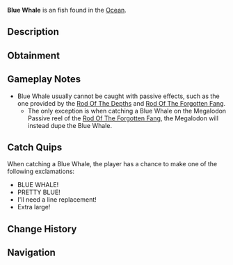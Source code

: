 {{FishInfobox
|image          = Blue Whale.png
|rarity         = Exotic
|sea            = First Sea
|location       = [[Ocean]]
|sublocation    = 
|sources        = Fishing Rod
|nopassive      = 1
|radar_location = 
|prog_speed     = -90
|xp             = 25000
|weather        = 
|time           = 
|season         = Summer
|bait           = Shrimp
|base_weight    = 300000
|base_value     = 30000
|weight_range   = 170000
|base_chance    = 5
|base_resil     = 15
}}
'''Blue Whale''' is an {{Rarity|Exotic}} fish found in the [[Ocean]].

== Description ==
{{Description|A massive whale, often seen in cold waters during feeding season.|Bestiary Entry}}

== Obtainment ==
{{Description|Known for its rarity and immense size, only the keenest eyes will spot it.|Bestiary Hint}}
{{Fish Availability|
Whale Migration/Moby
Whale Migration/Normal
|top_rods      = 
Great Rod of Oscar\17730.15\29733.86;
Astralhook Rod\16445.15\28900.8;
Challenger's Rod\15794.32\29597.23;
Seraphic Rod\14966.8\27206.94;
Ethereal Prism Rod\14305.4\25221;
Heaven's Rod\9345.23\16171.11;
No-Life Rod\12452.41\23429.49;
Rod Of The Forgotten Fang\11872.49\21660.28;
Zeus Rod\8025.51\15290.59
|recommended   = Challenger's Rod
}}

== Gameplay Notes ==
* Blue Whale usually cannot be caught with passive effects, such as the one provided by the [[Rod Of The Depths]] and [[Rod Of The Forgotten Fang]].
** The only exception is when catching a Blue Whale on the Megalodon Passive reel of the [[Rod Of The Forgotten Fang]], the Megalodon will instead dupe the Blue Whale.

== Catch Quips ==
When catching a Blue Whale, the player has a chance to make one of the following exclamations:
* BLUE WHALE!
* PRETTY BLUE!
* I'll need a line replacement!
* Extra large!

== Change History ==
{{Change History|{{subst:Current Version}}}}

== Navigation ==
{{Fish Navbox|Ocean}}